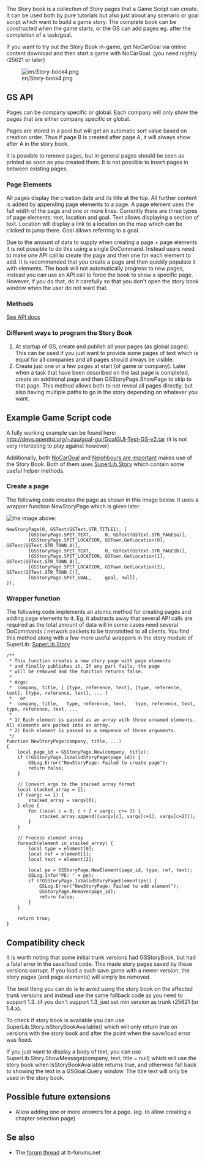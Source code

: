 {{en/Feature|1.4}}

The Story book is a collection of Story pages that a Game Script can create. It can be used both by pure tutorials but also just about any scenario or goal script which want to build a game story. The complete book can be constructed when the game starts, or the GS can add pages eg. after the completion of a task/goal.

If you want to try out the Story Book in-game, get NoCarGoal via online content download and then start a game with NoCarGoal. (you need nightly r25621 or later)

[[File:en/Story-book4.png]]

== GS API ==
Pages can be company specific or global. Each company will only show the pages that are either company specific or global.

Pages are stored in a pool but will get an automatic sort value based on creation order. Thus if page B is created after page A, it will always show after A in the story book.

It is possible to remove pages, but in general pages should be seen as printed as soon as you created them. It is not possible to insert pages in between existing pages.

=== Page Elements ===
All pages display the creation date and its title at the top. All further content is added by appending page elements to a page. A page element uses the full width of the page and one or more lines. Currently there are three types of page elements: text, location and goal. Text allows displaying a section of text. Location will display a link to a location on the map which can be clicked to jump there. Goal allows referring to a goal.

Due to the amount of data to supply when creating a page + page elements it is not possible to do this using a single DoCommand. Instead users need to make one API call to create the page and then one for each element to add. It is recommended that you create a page and then quickly populate it with elements. The book will not automatically progress to new pages, instead you can use an API call to force the book to show a specific page. However, if you do that, do it carefully so that you don't open the story book window when the user do not want that.

=== Methods ===
[http://nogo.openttd.org/api/trunk/classGSStoryPage.html See API docs]

=== Different ways to program the Story Book ===
# At startup of GS, create and publish all your pages (as global pages). This can be used if you just want to provide some pages of text which is equal for all companies and all pages should always be visible.
# Create just one or a few pages at start (of game or company). Later when a task that have been described on the last page is completed, create an additional page and then GSStoryPage.ShowPage to skip to that page. This method allows both to not reveal all pages directly, but also having multiple paths to go in the story depending on whatever you want.

== Example Game Script code ==
A fully working example can be found here: http://devs.openttd.org/~zuu/goal-gui/GoalGUI-Test-GS-v2.tar (it is not very interesting to play against however)

Additionally, both [http://www.tt-forums.net/viewtopic.php?f=65&t=62212 NoCarGoal] and [http://www.tt-forums.net/viewtopic.php?f=65&t=57963 Neighbours are important] makes use of the Story Book. Both of them uses [http://dev.openttdcoop.org/projects/superlib/repository/entry/story.nut SuperLib.Story] which contain some useful helper methods.

=== Create a page ===
The following code creates the page as shown in this image below. It uses a wrapper function NewStoryPage which is given later.

[[File:en/Story-book4.png|the image above]]:

<pre>NewStoryPage(0, GSText(GSText.STR_TITLE1), [
		[GSStoryPage.SPET_TEXT,     0, GSText(GSText.STR_PAGE1a)],
		[GSStoryPage.SPET_LOCATION, GSTown.GetLocation(0), GSText(GSText.STR_TOWN_A)],
		[GSStoryPage.SPET_TEXT,     0, GSText(GSText.STR_PAGE1b)],
		[GSStoryPage.SPET_LOCATION, GSTown.GetLocation(1), GSText(GSText.STR_TOWN_B)],
		[GSStoryPage.SPET_LOCATION, GSTown.GetLocation(2), GSText(GSText.STR_TOWN_C)],
		[GSStoryPage.SPET_GOAL,     goal, null],
]);
</pre>

=== Wrapper function ===
The following code implements an atomic method for creating pages and adding page elements to it. Eg. it abstracts away that several API calls are required as the total amount of data will in some cases need several DoCommands / network packets to be transmitted to all clients. You find this method along with a few more useful wrappers in the story module of SuperLib: [http://dev.openttdcoop.org/projects/superlib/repository/entry/story.nut SuperLib.Story]
<pre>/**
 * This function creates a new story page with page elements
 * and finally publishes it. If any part fails, the page
 * will be removed and the function returns false.
 *
 * Args: 
 *  company, title, [ [type, reference, text], [type, reference, text], [type, reference, text], ... ]
 *   or
 *  company, title,   type, reference, text,   type, reference, text,   type, reference, text, ...
 *
 * 1) Each element is passed as an array with three unnamed elements. All elements are packed into an array.
 * 2) Each element is passed as a sequence of three arguments.
 */
function NewStoryPage(company, title, ...)
{
	local page_id = GSStoryPage.New(company, title);
	if (!GSStoryPage.IsValidStoryPage(page_id)) {
		GSLog.Error("NewStoryPage: Failed to create page");
		return false;
	}

	// Convert args to the stacked array format
	local stacked_array = [];
	if (vargc == 1) {
		stacked_array = vargv[0];
	} else {
		for (local c = 0; c + 2 < vargc; c+= 3) {
			stacked_array.append([vargv[c], vargv[c+1], vargv[c+2]]);
		}
	}

	// Process element array
	foreach(element in stacked_array) {
		local type = element[0];
		local ref = element[1];
		local text = element[2];

		local pe = GSStoryPage.NewElement(page_id, type, ref, text);
		GSLog.Info("PE: " + pe);
		if (!GSStoryPage.IsValidStoryPageElement(pe)) {
			GSLog.Error("NewStoryPage: Failed to add element");
			GSStoryPage.Remove(page_id);
			return false;
		}
	}

	return true;
}</pre>

== Compatibility check ==
It is worth noting that some initial trunk versions had GSStoryBook, but had a fatal error in the save/load code. This made story pages saved by these versions corrupt. If you load a such save game with a newer version, the story pages (and page elements) will simply be removed. 

The best thing you can do is to avoid using the story book on the affected trunk versions and instead use the same fallback code as you need to support 1.3. (if you don't support 1.3, just set min version as trunk r25621 (or 1.4.x).

To check if story book is available you can use SuperLib.Story.IsStoryBookAvailable() which will only return true on versions with the story book and after the point when the save/load error was fixed.

If you just want to display a body of text, you can use SuperLib.Story.ShowMessage(company, text, title = null) which will use the story book when IsStoryBookAvailable returns true, and otherwise fall back to showing the text in a GSGoal.Query window. The title text will only be used in the story book.

== Possible future extensions ==
* Allow adding one or more answers for a page. (eg. to allow creating a chapter selection page)

== Se also ==
* The [http://www.tt-forums.net/viewtopic.php?f=65&t=66697 forum thread] at tt-forums.net